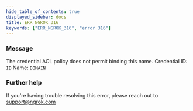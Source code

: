 ```yaml
---
hide_table_of_contents: true
displayed_sidebar: docs
title: ERR_NGROK_316
keywords: ["ERR_NGROK_316", "error 316"]
---
```


### Message

The credential ACL policy does not permit binding this name.
Credential ID: `ID`
Name: `DOMAIN`

### Further help

If you're having trouble resolving this error, please reach out to [support@ngrok.com](mailto:support@ngrok.com?subject=Help%20with%20ERR_NGROK_316)
